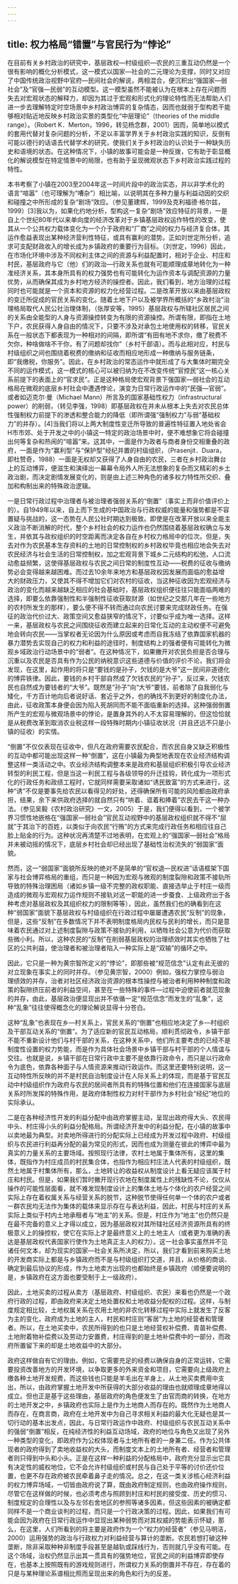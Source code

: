 ```yaml
---
---
---
```

title: 权力格局“错置”与官民行为“悖论”
---

在目前有关乡村政治的研究中，基层政权—村级组织—农民的三重互动仍然是一个很有影响的概化分析模式，这一模式以国家—社会的二元理论为支撑，同时又对应了中国传统政治视野中官府—民间社会的解说，两相混合，便沉积出“强国家—弱社会”及“官强—民弱”的互动模型。这一模型虽然不能被认为在根本上存在问题而失去对宏观状态的解释力，却因为其过于宏观和形式化的理论特性而无法帮助人们进一步去理解特定时空场景中乡村政治博弈的复杂情态，因而也就弱于型构若干能够相对贴近地反映乡村政治实景的类型化“中层理论”（theories of the middle range）。（Robert K．Merton，1996，转见杨念群，2001）因而，简单地以模式的套用代替对复杂问题的分析，不足以丰富学界关于乡村政治实践的知识，反倒有可能以德行的话语去代替学术的研究，使我们关于乡村政治的认识处于一种缺失历史和语境的状态。在这种情况下，小镇的故事可能会是一种反拨，它有助于彰显概化的解说模型在特定情景中的局限，也有助于呈现微观状态下乡村政治实践过程的特性。

本书考察了小镇在2003至2004年这一时间片段中的政治实态，并以非学术化的语言“喧嚣”（也可理解为“嘈杂”）相比喻，以说明其在多种力量与利益动因的交织和碰撞之中所形成的复杂“剧场”效应。（参见董建辉，1999及克利福德·格尔兹，1999）[3]我以为，如果化约地分析，型构这一复杂“剧场”效应特征的背景，一是自上个世纪80年代以来单向度的经济改革对于乡镇基层政权运作特性的改变，使其从一个公共权力载体变化为一个介于政府和“厂商”之间的权力与经济复合体，其运作愈益表现出某种经济营利性特征，或具有赢利的潜势。正如刘世定所分析，追求可支配财政收入的增长成为乡镇政府的重要行为目标。（刘世定，1996）因此，在市场化环境中涉及不同权利主体之间的资源与利益配置时，相对于企业、村庄和村民，基层政府与它（他）们的政治—行政关系也就有可能顺理成章地转化为一种准经济关系，其本身所具有的权力强势也有可能转化为运作资本与调配资源的力量优势，从而确保其成为乡村地方经济的操控者。因此，我们看到，地方治理的过程同时也可能就是一个资本和资源的权力化经营过程。二是改革开放以来由基层政权的变迁所促成的官民关系的变化。随着土地下户以及被学界所概括的“乡政村治”治理格局取代人民公社治理体制，（张厚安等，1995）基层政权与所辖社区居民之间的关系由全能型的人身与资源操控转变为有限的资源操控。所谓有限，即指在土地下户，农民获得人身自由的情况下，只要不涉及对承包土地使用权的转移，官民关系在一般状态下都表现为一种相对的间隔，即所谓“有田有地不求你，缴了税费不欠你，种啥做啥不干你，有了问题却找你”（乡村干部语）。而与此相对应，村民与村级组织之间也围绕着税费的缴纳和征收而相应地形成一种缴纳与服务链条，即“我缴税，你服务”。因此，在乡村政治的常态运作中就形成了与大集体时期完全不同的运作模式，这一模式的核心可以被归纳为在不改变传统“官控民”这一核心关系前提下的表面上的“官求民”。正是这种格局使宏观背景下强国家—弱社会的互动格局在微观的底层乡村社会中遭遇悖论，演变为日常行政运作中的“民强—官弱”。或者如迈克尔·曼（Michael Mann）所言及的国家基础性权力（infrastructural power）的削弱，（转见李强，1998）即基层政权在并未从根本上失去对农民总体性强制权力前提下的渗透和整合能力的降低（即所谓强“强制权力”与弱“基础权力”的并存）。[4]当我们将以上两大制度性变迁所导致的普遍性特征置入地处省会H市市郊、处于开发之中的小镇这一特定的政治场景中时，便不难想象它将会碰撞出何等复杂和热闹的“喧嚣”来。这其中，一面是作为政者与商者身份交相重叠的政府，一面是作为“赢利型”与“保护型”经纪并置的村级组织，（Prasenjit．Duara，即杜赞奇，1988）一面是无权却又获得了人身自由的农民，三者在乡村政治舞台上的互动博弈，便滋生和演绎出一幕幕令局外人所无法想象的复杂而又精彩的乡土政治剧，而决定剧情发展变化的，则是由上述三种角色的诸多权力特性所交织、叠加和构制出来的特殊政治逻辑。

一是日常行政过程中治理者与被治理者强弱关系的“倒置”（事实上而非价值评价上的）。自1949年以来，自上而下生成的中国政治与行政权威的能量和强势都是不容置疑与挑战的，这一态势在人民公社时期达到极致。即使是在改革开放以来全能主义政治不断消解的时代，整个乡村社会的权力运作也仍然围绕着基层政权确立与发生，并依其与政权组织的时空距离而决定各自在乡村权力格局中的位次。但是，失去对作为农民基本生存资料的土地的日常控制权的乡村政权毕竟也相应地会失去对农民经济与社会生活的日常控制权，加之宏观背景下城乡二元结构的松弛，人口流动愈益频繁，这使得基层政权与农民之间日常的制度性互动——税费的征收与缴纳势必会变得越来越困难。而过去10余年来地方和基层政权因发展而面临的愈益增大的财政压力，又使其不得不增加它们对农村的征收，当这种征收因为宏观经济与政治的变化而越来越缺乏相应的社会基础时，基层政权组织便往往只能面临两难的选择，即要么依靠强制性和半强制性征收获取财源（如世纪之交那几年在一些地方的农村所发生的那样），要么便不得不转而通过向农民讨要来完成财政任务。在强征的政治代价过大、政策空间又愈益狭窄的情况下，讨要似乎成为唯一选择。这样一来，基层政权与农民之间围绕征收而建立起来的日常化互动的主动权便不可避免地会转向农民——当掌权者无论因为什么原因或考虑而自我冻结了依靠国家机器的暴力潜势去实现自己的权力和利益的途径时，制度结构上的强者便有可能转化为微观乡域政治行动场景中的“弱者”。在这种情况下，如果撇开对农民负担是否合理与沉重以及农民是否具有作为公民的纳税意识这些道德与价值的评价不论，我们将会发现，在这里，起作用的将只是“要钱的是孙子，欠钱的是大爷”这一民间非道德化的博弈铁律。因此，要钱的乡村干部自然成了欠钱农民的“孙子”，反过来，欠钱农民也自然成为要钱者的“大爷”。既然是“孙子”向“大爷”要钱，前者除了自我弱化与矮化，千方百计地向后者说好话、套近乎之外，也的确找不到更好的制度化办法，由此，征收政策本身便会因为陷入死胡同而不能不面临重新的选择。这种强弱倒置所产生的宏观与微观场景中的悖论，是置身其外的人不太容易理解的，但这恰恰就是从税费改革到取消农业税这样一段特殊时期内小镇征收状况（并且还远不只是小镇的征收）的实情。

“倒置”不仅仅表现在征收中，但凡在政府需要农民配合，而农民自身又缺乏积极性的互动中都可能出现这样一种“倒置”，这在小镇最为典型地表现在农业经济结构调整这样一类活动之中。农业经济结构调整本来是政府和基层组织积极引导农业经济转型的利民工程，但是当这一利民工程与各级领导的升迁挂钩，转化成为一项形式化的行政任务和政绩工程时，它就同样需要采取诸如“诱民致富”的方式来进行，这种“诱”不仅是要事先给农民以看得见的好处，还得确保所有可能的风险都由政府承担，结果，余下来供政府选择的就自然只有“哄着、诓着和捧着”农民去干这一种办法。（参见吴毅《农村政治研究》一文，2005）于是，我们便得以看到，一个被学界习惯性地嵌格在“强国家—弱社会”官民互动视野中的基层政权组织就不得不“屈就”于其治下的百姓，以类似于向农民“行贿”的方式来完成行政任务和相应往自己脸上贴金的行为。这种状况再清楚不过地表明，在宏观上的“强国家—弱社会”格局并未被动摇的情况下，底层乡村社会却已经出现了基础性治权流失的“弱国家”面貌。

然而，这一“弱国家”面貌所反映的绝对不是简单的“官权退—民权进”话语框架下国家与社会博弈格局的重组，而只是一种因为宏观与微观的制度裂隙和政策不接轨所导致的特殊治理困局（诸如乡镇一级不完整的政权职能、直接选举止于村庄一级而造成的微观与宏观权力运作规则不接轨对这一职能的进一步蚕食、上级政府出于各种考虑对基层政权及其组织权力的限制等等），因此，虽然我们也的确看到在这种“弱国家”面貌下基层政权与村级组织在行政过程中屡屡遭遇农民“反制”的现象，但是，这些“反制”在多数情况下并不表明制度格局内民权与民利的增长，而只是意味着农民通过对上述制度裂隙与政策不接轨的利用，以牺牲社会公意为代价而获取些微小利。所以，这种农民的“反制”在削弱基层政权的治理绩效时其实也牺牲了社区的公共利益，使治理者和被治理者陷入一种实际上是“双输”的循环之中。

因此，它只是一种为黄宗智所定义的“悖论”，即那些被“规范信念”认定有此无彼的对立现象在事实上的同时并存。（参见黄宗智，2000）例如，强权力掌控与弱治理绩效的并存，治者对社区经济政治资源的根本性操控与被治者利用种种制度和政策的裂隙挤压前者的利益空间，甚至在一些特殊的事件—过程中迫使前者就范现象的并存，由此，基层政治便显现出并不依循一定“规范信念”而发生的“乱象”，这种“乱象”往往使得概念化的理论解说显得十分苍白。

这种“乱象”也表现在乡—村关系上，官民关系的“倒置”也相应地决定了乡—村组织及干部互动关系的“倒置”。为了适应新的官民互动格局，顺利贯彻政令，乡镇干部不能不重新设计他们与村干部的关系，在这种关系中，他们所主要考虑的已经不是制度性设置的权力势能，而是作为具体社会场景中乡镇干部与村干部的个人情谊与交往。也就是说，乡镇干部在日常行政中主要不是依靠行政命令，而只是以行政命令为底色，依靠各种面子与人情资源来推动行政运作。而这里还要特别说明，这一互动特性所反映的并不是村民自治制度设计在人际关系上的体现，而是基于官民互动中村级组织作为政府与农民的居间者所具有的特殊位置和他们在连接国家与底层关系时所发挥的特殊作用，是政府体制性权力对村干部作为乡村社会“经纪”地位的实际承认。

二是在各种经济性开发的利益分配中由政府掌握主动，呈现出政府得大头、农民得中头、村庄得小头的利益分配格局。所谓经济开发中的利益分配，在小镇的故事中以卖地最为典型。对卖地所得进行的分配实际上已经成为开发过程中政府、村级组织与农民进行利益再分配的最为常见的形式，因而也成为测量在彼此的博弈中最为真实的力量关系的主要场域。按照现行法律，农村土地属于集体所有，这里的集体，既指作为村庄成员的村民集合体，也指作为相应村庄法人代表的村级组织，既然土地属于村集体所有，那么，土地转让的收益权从制度设计上看无疑应该属于村庄和村民。但是，如果我们暂时撇开现行农地在制度属性上的残缺性不论，仅仅从操作的可能性层面看，就不难发现制度设计上的集体土地与个体化的农户经营之间实际上存在着权属关系与经营关系的脱节，这种脱节使得任何单一个体的农户或者一群农民均无法作为集体的载体来显示存在与表达利益，因此，村民与村庄的关系实际上类似于村内土地承租者与“地主”的关系。但是，村庄作为“地主”也仍然只是在最不完备的意义上才得以成立，因为基层政权对其所辖社区经济资源所具有的终极意义上的操控权，使它在实际上才是最终意义上的土地主人（或者更为准确的表达是基层政权代表国家行使作为土地真正主人的权力）。这一社会事实虽然并不见诸任何文本，却为现实的国家—社会关系所决定，所以，我们才看到前来购买土地的开发商实际上都是与乡镇政府而不是与村级组织打交道，并且，从价格的商谈、确定到最后协议的形成，作为土地卖方出现的也都始终是乡镇政府（顺便要说明的是，乡镇政府在这方面也要受制于上一级政府）。

因此，土地买卖的过程从卖方（基层政府、村级组织、农民）来看也仍然是一个政府行政的过程，即由政府来决定土地处置权和土地收益分配权的过程。这样，与制度规定相比较，土地权属关系在农用土地的非农化转移过程中实际上就发生了反客为主的变化，政府成为土地的主人，村民和村庄则“客居”为土地的经营者和管理者。所以，在土地买卖中，农民所得到的也只是土地经营权补偿费、青苗补偿费、土地附着物补偿费以及劳动力安置费，村庄得到的是土地补偿费中的一部分，而政府所置留下来的却是土地收益中的大部分。

政府这样做自有它的理由。例如，它需要充足的经费以确保自身的正常运转，它需要投资改善地方的开发环境，以争取更多的外来资金和项目，它需要向上级政府上缴各种土地开发规费，而这些钱也只能是羊毛出在羊身上，从土地买卖费用中支出，所以，由政府掌握土地开发中所获得的大部分收益的理由也就顺理成章地得以成立。但也正是基于这些理由，基层政府的角色便发生了由官而商的转换，在地方的土地开发之中，乡镇政府也实际上是作为土地商人而存在的。既然作为土地商人而存在，在商言商，政府在土地开发中为自己寻求相关利益的最大化无疑也是其一切行动的基本出发点，因此，与日常行政运作中政府、村级组织与农民互动关系中的强弱“倒置”相反，在纯经济性的利益互动场域，政府的地位与角色又出现了另外一种类型的变化，即政府作为公权体现者与土地所有者的一身兼二任。作为公共体现者的政府得到了卖地收益权的大头，而制度文本上的土地所有者、经营者和管理者则只得到中头和小头。正是在这样一种利益的分配格局中，政府充分显示出它具有决定性的威权地位，它不会允许村级组织或村民与自己处于平等的讨价还价位置，也更不存在政府被农民牵着鼻子走的情况。总之，在这一类关涉核心经济利益的权力博弈场域，一切皆由政府说了算，既由政府制定规则，也由政府操作规则，尽管它在这样做的时候，也必须考虑与照顾到村庄和村民的接受度、历史的惯习、制度规定的合理性以及与左邻右舍地区的参照等诸多因素，但这些因素的被确定都同样不是一个商业谈判的过程，而只是一个行政决策的过程。因此，如果我们有可能会因为政府在日常行政运作中显现出某种弱势而对其权威的势能表示怀疑，那么，在这里，人们所看到的将主要是政府作为一个“权力的经营者”（参见马明洁，2000）运用强势的政治与行政权力对利益经营与算计的垄断。农民若想打破这种垄断，除非采取种种非制度手段甚至是越轨或踩线行为，否则就几乎没有可能。在这个场域，治权仍然显示出其一贯具有的强势地位，官民之间的利益博弈即使存在，也基本上按照既有的游戏规则进行，所谓权力关系的倒置并不存在，存在着的只是与某种理论系谱相比照而呈现出来的角色和行为的反差。